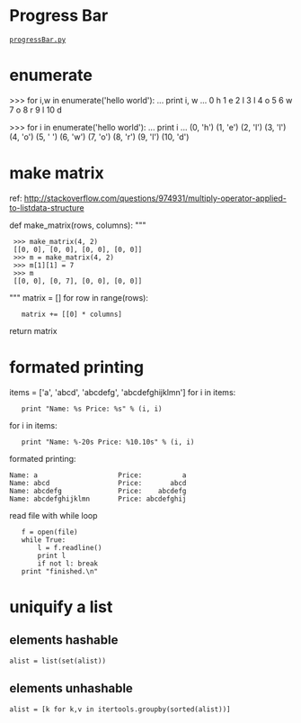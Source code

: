 = Progress Bar =
 [[progressBar.py]]

= enumerate =
<python>
>>> for i,w in enumerate('hello world'):
...   print i, w
... 
0 h
1 e
2 l
3 l
4 o
5  
6 w
7 o
8 r
9 l
10 d

>>> for i in enumerate('hello world'):
...     print i
...
(0, 'h')
(1, 'e')
(2, 'l')
(3, 'l')
(4, 'o')
(5, ' ')
(6, 'w')
(7, 'o')
(8, 'r')
(9, 'l')
(10, 'd')
</python>


= make matrix =
ref: http://stackoverflow.com/questions/974931/multiply-operator-applied-to-listdata-structure

<python>
def make_matrix(rows, columns):
"""
  >>> make_matrix(4, 2)
  [[0, 0], [0, 0], [0, 0], [0, 0]]
  >>> m = make_matrix(4, 2)
  >>> m[1][1] = 7
  >>> m
  [[0, 0], [0, 7], [0, 0], [0, 0]]
"""
matrix = []
for row in range(rows):
    matrix += [[0] * columns]
return matrix
</python>

= formated printing =
<python>
items = ['a', 'abcd', 'abcdefg', 'abcdefghijklmn']
for i in items:
    print "Name: %s Price: %s" % (i, i)

for i in items:
    print "Name: %-20s Price: %10.10s" % (i, i)
</python>

formated printing:
<pre>
Name: a                    Price:          a
Name: abcd                 Price:       abcd
Name: abcdefg              Price:    abcdefg
Name: abcdefghijklmn       Price: abcdefghij
</pre>

read file with while loop
<python>
    f = open(file)
    while True:
        l = f.readline()
        print l
        if not l: break
    print "finished.\n"
</python>


= uniquify a list =
== elements hashable ==
 alist = list(set(alist))
== elements unhashable ==
 alist = [k for k,v in itertools.groupby(sorted(alist))]
